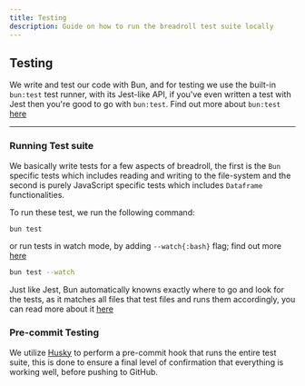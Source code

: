 ```yaml
---
title: Testing
description: Guide on how to run the breadroll test suite locally
---
```


## Testing

We write and test our code with Bun, and for testing we use the built-in `bun:test` test runner, with its Jest-like API, if you've even written a test with Jest then you're good to go with `bun:test`. Find out more about `bun:test` [here](https://bun.sh/docs/cli/test)

---

### Running Test suite

We basically write tests for a few aspects of breadroll, the first is the `Bun` specific tests which includes reading and writing to the file-system and the second is purely JavaScript specific tests which includes `Dataframe` functionalities.

To run these test, we run the following command:

```bash
bun test
```

or run tests in watch mode, by adding `--watch{:bash}` flag; find out more [here](https://bun.sh/docs/cli/test#watch-mode)

```bash
bun test --watch
```

Just like Jest, Bun automatically knowns exactly where to go and look for the tests, as it matches all files that test files and runs them accordingly, you can read more about it [here](https://bun.sh/docs/cli/test#run-tests)

### Pre-commit Testing

We utilize [Husky](https://typicode.github.io/husky/) to perform a pre-commit hook that runs the entire test suite, this is done to ensure a final level of confirmation that everything is working well, before pushing to GitHub.
